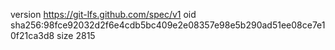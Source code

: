 version https://git-lfs.github.com/spec/v1
oid sha256:98fce92032d2f6e4cdb5bc409e2e08357e98e5b290ad51ee08ce7e10f21ca3d8
size 2815
